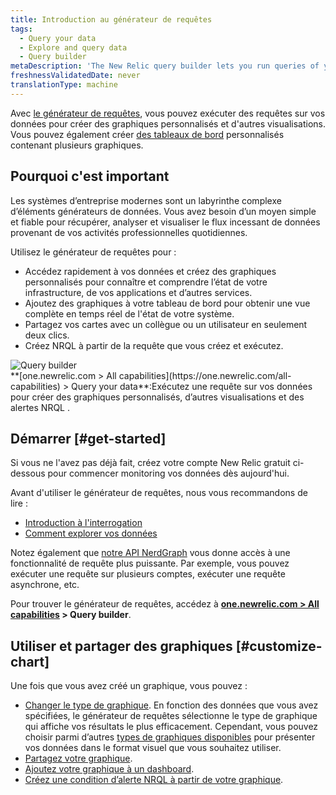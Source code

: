 ```yaml
---
title: Introduction au générateur de requêtes
tags:
  - Query your data
  - Explore and query data
  - Query builder
metaDescription: 'The New Relic query builder lets you run queries of your data, build charts and other visualizations, and share charts.'
freshnessValidatedDate: never
translationType: machine
---
```


Avec [le générateur de requêtes](https://one.newrelic.com/data-exploration/query-builder), vous pouvez exécuter des requêtes sur vos données pour créer des graphiques personnalisés et d&apos;autres visualisations. Vous pouvez également créer [des tableaux de bord](/docs/dashboards/manage-your-dashboard/manage-your-dashboard#dash-create-chart) personnalisés contenant plusieurs graphiques.

## Pourquoi c&apos;est important

Les systèmes d’entreprise modernes sont un labyrinthe complexe d’éléments générateurs de données. Vous avez besoin d’un moyen simple et fiable pour récupérer, analyser et visualiser le flux incessant de données provenant de vos activités professionnelles quotidiennes.

Utilisez le générateur de requêtes pour :

* Accédez rapidement à vos données et créez des graphiques personnalisés pour connaître et comprendre l’état de votre infrastructure, de vos applications et d’autres services.
* Ajoutez des graphiques à votre tableau de bord pour obtenir une vue complète en temps réel de l&apos;état de votre système.
* Partagez vos cartes avec un collègue ou un utilisateur en seulement deux clics.
* Créez NRQL <InlinePopover type="alerts" />à partir de la requête que vous créez et exécutez.

<img title="Query builder" alt="Query builder" src="/images/queries-nrql_screenshot-full_query-builder.webp" />

<figcaption>
  <DNT>**[one.newrelic.com &gt; All capabilities](https://one.newrelic.com/all-capabilities) &gt; Query your data**</DNT>:Exécutez une requête sur vos données pour créer des graphiques personnalisés, d’autres visualisations et des alertes NRQL .
</figcaption>

## Démarrer [#get-started]

Si vous ne l&apos;avez pas déjà fait, créez votre compte New Relic gratuit ci-dessous pour commencer monitoring vos données dès aujourd&apos;hui.

Avant d&apos;utiliser le générateur de requêtes, nous vous recommandons de lire :

* [Introduction à l&apos;interrogation](/docs/telemetry-data-platform/ingest-manage-data/understand-data/introduction-querying-new-relic-data)
* [Comment explorer vos données](/docs/query-your-data/explore-query-data/explore-data/introduction-data-explorer)

Notez également que [notre API NerdGraph](/docs/apis/nerdgraph/examples/nerdgraph-nrql-tutorial) vous donne accès à une fonctionnalité de requête plus puissante. Par exemple, vous pouvez exécuter une requête sur plusieurs comptes, exécuter une requête asynchrone, etc.

Pour trouver le générateur de requêtes, accédez à <DNT>**[one.newrelic.com &gt; All capabilities](https://one.newrelic.com/all-capabilities) &gt; Query builder**</DNT>.

## Utiliser et partager des graphiques [#customize-chart]

Une fois que vous avez créé un graphique, vous pouvez :

* [Changer le type de graphique](/docs/chart-builder/use-chart-builder/use-charts/use-your-charts#change-appearance). En fonction des données que vous avez spécifiées, le générateur de requêtes sélectionne le type de graphique qui affiche vos résultats le plus efficacement. Cependant, vous pouvez choisir parmi d’autres [types de graphiques disponibles](/docs/insights/use-insights-ui/manage-dashboards/insights-chart-types) pour présenter vos données dans le format visuel que vous souhaitez utiliser.
* [Partagez votre graphique](/docs/chart-builder/use-chart-builder/use-charts/use-your-charts#share-charts).
* [Ajoutez votre graphique à un dashboard](/docs/chart-builder/use-chart-builder/use-charts/use-your-charts#add-to-dashboard).
* [Créez une condition d’alerte NRQL à partir de votre graphique](/docs/alerts-applied-intelligence/new-relic-alerts/alert-conditions/create-nrql-alert-conditions/#create-chart).